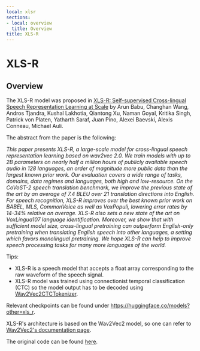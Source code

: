 ```yaml
---
local: xlsr
sections:
- local: overview
  title: Overview
title: XLS-R
---
```

<script>
</script>
<!--Copyright 2021 The HuggingFace Team. All rights reserved.

Licensed under the Apache License, Version 2.0 (the "License"); you may not use this file except in compliance with
the License. You may obtain a copy of the License at

http://www.apache.org/licenses/LICENSE-2.0

Unless required by applicable law or agreed to in writing, software distributed under the License is distributed on
an "AS IS" BASIS, WITHOUT WARRANTIES OR CONDITIONS OF ANY KIND, either express or implied. See the License for the
specific language governing permissions and limitations under the License.
-->

<h1 id="xlsr">XLS-R</h1>

<h2 id="overview">Overview</h2>

The XLS-R model was proposed in [XLS-R: Self-supervised Cross-lingual Speech Representation Learning at Scale](https://arxiv.org/abs/2111.09296) by Arun Babu, Changhan Wang, Andros Tjandra, Kushal Lakhotia, Qiantong Xu, Naman
Goyal, Kritika Singh, Patrick von Platen, Yatharth Saraf, Juan Pino, Alexei Baevski, Alexis Conneau, Michael Auli.

The abstract from the paper is the following:

*This paper presents XLS-R, a large-scale model for cross-lingual speech representation learning based on wav2vec 2.0.
We train models with up to 2B parameters on nearly half a million hours of publicly available speech audio in 128
languages, an order of magnitude more public data than the largest known prior work. Our evaluation covers a wide range
of tasks, domains, data regimes and languages, both high and low-resource. On the CoVoST-2 speech translation
benchmark, we improve the previous state of the art by an average of 7.4 BLEU over 21 translation directions into
English. For speech recognition, XLS-R improves over the best known prior work on BABEL, MLS, CommonVoice as well as
VoxPopuli, lowering error rates by 14-34% relative on average. XLS-R also sets a new state of the art on VoxLingua107
language identification. Moreover, we show that with sufficient model size, cross-lingual pretraining can outperform
English-only pretraining when translating English speech into other languages, a setting which favors monolingual
pretraining. We hope XLS-R can help to improve speech processing tasks for many more languages of the world.*

Tips:

- XLS-R is a speech model that accepts a float array corresponding to the raw waveform of the speech signal.
- XLS-R model was trained using connectionist temporal classification (CTC) so the model output has to be decoded using
  [Wav2Vec2CTCTokenizer](/docs/transformers/pr_15264/en/model_doc/wav2vec2#transformers.Wav2Vec2CTCTokenizer).

Relevant checkpoints can be found under https://huggingface.co/models?other=xls_r.

XLS-R's architecture is based on the Wav2Vec2 model, so one can refer to [Wav2Vec2's documentation page](wav2vec2).

The original code can be found [here](https://github.com/pytorch/fairseq/tree/master/fairseq/models/wav2vec).
